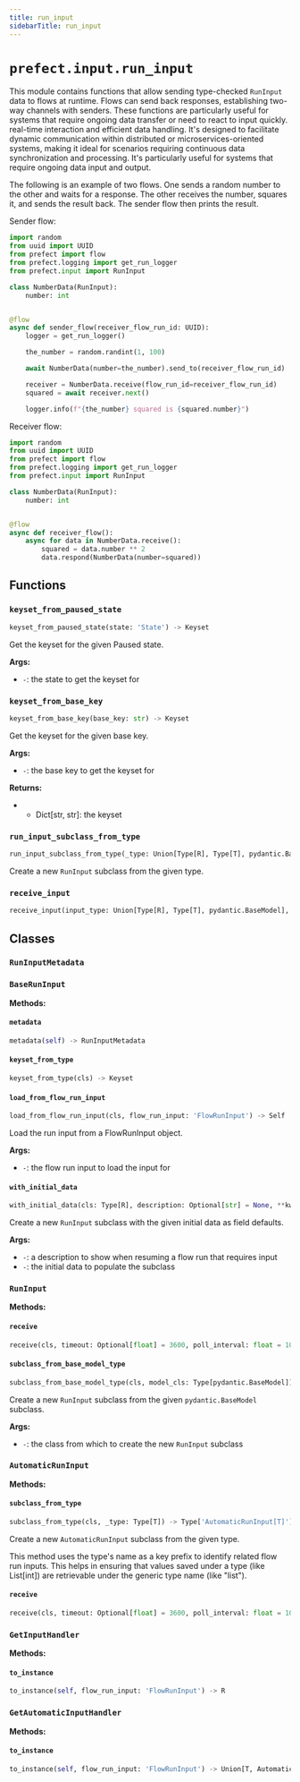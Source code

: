 ```yaml
---
title: run_input
sidebarTitle: run_input
---
```


# `prefect.input.run_input`



This module contains functions that allow sending type-checked `RunInput` data
to flows at runtime. Flows can send back responses, establishing two-way
channels with senders. These functions are particularly useful for systems that
require ongoing data transfer or need to react to input quickly.
real-time interaction and efficient data handling. It's designed to facilitate
dynamic communication within distributed or microservices-oriented systems,
making it ideal for scenarios requiring continuous data synchronization and
processing. It's particularly useful for systems that require ongoing data
input and output.

The following is an example of two flows. One sends a random number to the
other and waits for a response. The other receives the number, squares it, and
sends the result back. The sender flow then prints the result.

Sender flow:

```python
import random
from uuid import UUID
from prefect import flow
from prefect.logging import get_run_logger
from prefect.input import RunInput

class NumberData(RunInput):
    number: int


@flow
async def sender_flow(receiver_flow_run_id: UUID):
    logger = get_run_logger()

    the_number = random.randint(1, 100)

    await NumberData(number=the_number).send_to(receiver_flow_run_id)

    receiver = NumberData.receive(flow_run_id=receiver_flow_run_id)
    squared = await receiver.next()

    logger.info(f"{the_number} squared is {squared.number}")
```

Receiver flow:
```python
import random
from uuid import UUID
from prefect import flow
from prefect.logging import get_run_logger
from prefect.input import RunInput

class NumberData(RunInput):
    number: int


@flow
async def receiver_flow():
    async for data in NumberData.receive():
        squared = data.number ** 2
        data.respond(NumberData(number=squared))
```


## Functions

### `keyset_from_paused_state`

```python
keyset_from_paused_state(state: 'State') -> Keyset
```


Get the keyset for the given Paused state.

**Args:**
- `-`: the state to get the keyset for


### `keyset_from_base_key`

```python
keyset_from_base_key(base_key: str) -> Keyset
```


Get the keyset for the given base key.

**Args:**
- `-`: the base key to get the keyset for

**Returns:**
- - Dict[str, str]: the keyset


### `run_input_subclass_from_type`

```python
run_input_subclass_from_type(_type: Union[Type[R], Type[T], pydantic.BaseModel]) -> Union[Type[AutomaticRunInput[T]], Type[R]]
```


Create a new `RunInput` subclass from the given type.


### `receive_input`

```python
receive_input(input_type: Union[Type[R], Type[T], pydantic.BaseModel], timeout: Optional[float] = 3600, poll_interval: float = 10, raise_timeout_error: bool = False, exclude_keys: Optional[Set[str]] = None, key_prefix: Optional[str] = None, flow_run_id: Optional[UUID] = None, with_metadata: bool = False) -> Union[GetAutomaticInputHandler[T], GetInputHandler[R]]
```

## Classes

### `RunInputMetadata`

### `BaseRunInput`

**Methods:**

#### `metadata`

```python
metadata(self) -> RunInputMetadata
```

#### `keyset_from_type`

```python
keyset_from_type(cls) -> Keyset
```

#### `load_from_flow_run_input`

```python
load_from_flow_run_input(cls, flow_run_input: 'FlowRunInput') -> Self
```

Load the run input from a FlowRunInput object.

**Args:**
- `-`: the flow run input to load the input for


#### `with_initial_data`

```python
with_initial_data(cls: Type[R], description: Optional[str] = None, **kwargs: Any) -> Type[R]
```

Create a new `RunInput` subclass with the given initial data as field
defaults.

**Args:**
- `-`: a description to show when resuming
a flow run that requires input
- `-`: the initial data to populate the subclass


### `RunInput`

**Methods:**

#### `receive`

```python
receive(cls, timeout: Optional[float] = 3600, poll_interval: float = 10, raise_timeout_error: bool = False, exclude_keys: Optional[Set[str]] = None, key_prefix: Optional[str] = None, flow_run_id: Optional[UUID] = None) -> GetInputHandler[Self]
```

#### `subclass_from_base_model_type`

```python
subclass_from_base_model_type(cls, model_cls: Type[pydantic.BaseModel]) -> Type['RunInput']
```

Create a new `RunInput` subclass from the given `pydantic.BaseModel`
subclass.

**Args:**
- `-`: the class from which
to create the new `RunInput` subclass


### `AutomaticRunInput`

**Methods:**

#### `subclass_from_type`

```python
subclass_from_type(cls, _type: Type[T]) -> Type['AutomaticRunInput[T]']
```

Create a new `AutomaticRunInput` subclass from the given type.

This method uses the type's name as a key prefix to identify related
flow run inputs. This helps in ensuring that values saved under a type
(like List[int]) are retrievable under the generic type name (like "list").


#### `receive`

```python
receive(cls, timeout: Optional[float] = 3600, poll_interval: float = 10, raise_timeout_error: bool = False, exclude_keys: Optional[Set[str]] = None, key_prefix: Optional[str] = None, flow_run_id: Optional[UUID] = None, with_metadata: bool = False) -> GetAutomaticInputHandler[T]
```

### `GetInputHandler`

**Methods:**

#### `to_instance`

```python
to_instance(self, flow_run_input: 'FlowRunInput') -> R
```

### `GetAutomaticInputHandler`

**Methods:**

#### `to_instance`

```python
to_instance(self, flow_run_input: 'FlowRunInput') -> Union[T, AutomaticRunInput[T]]
```
